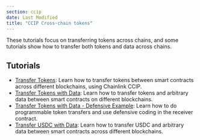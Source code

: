 ```yaml
---
section: ccip
date: Last Modified
title: "CCIP Cross-chain tokens"
---
```


These tutorials focus on transferring tokens across chains, and some tutorials show how to transfer both tokens and data across chains.

## Tutorials

- [Transfer Tokens](/ccip/tutorials/cross-chain-tokens): Learn how to transfer tokens between smart contracts across different blockchains, using Chainlink CCIP.
- [Transfer Tokens with Data](/ccip/tutorials/programmable-token-transfers): Learn how to transfer tokens and arbitrary data between smart contracts on different blockchains.
- [Transfer Tokens with Data - Defensive Example](/ccip/tutorials/programmable-token-transfers-defensive): Learn how to do programmable token transfers and use defensive coding in the receiver contract.
- [Transfer USDC with Data](/ccip/tutorials/usdc): Learn how to transfer USDC and arbitrary data between smart contracts across different blockchains.
